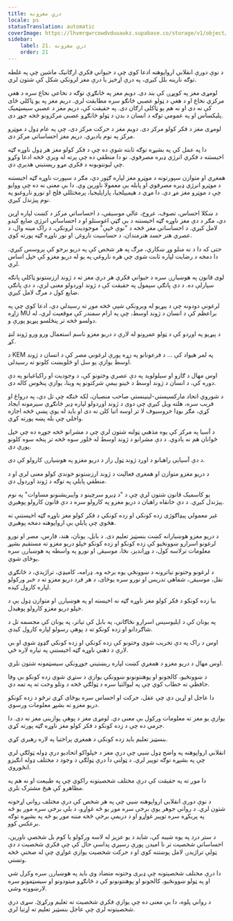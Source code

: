 ```yaml
---
title: درې مغزونه
locale: ps
statusTranslation: automatic
coverImage: https://lhvmrqwrcowdvduuaukz.supabase.co/storage/v1/object/public/strapi-uploads/small_cover-educacion-fundamental.webp-2d51a7828a2b1309555be27f7e2a61a0.webp
sidebar:
    label: 21. درې مغزونه
    order: 21
---
```

د نوې دورې انقلابي ارواپوهنه ادعا کوي چې د حیواني فکري ارګانیک ماشین چې په غلطه توګه نارینه بلل کیږي، په درې اړخیز یا درې مغز لرونکي شکل کې شتون لري.

لومړی مغز په کوپړۍ کې بند دی. دویم مغز په ځانګړې توګه د نخاعي نخاع سره د هغې مرکزي نخاع او د هغې د ټولو عصبي څانګو سره مطابقت لري. دریم مغز په یو ټاکلي ځای کې نه دی او نه هم یو ټاکلی ارګان دی. په حقیقت کې، دریم مغز د عصبي سیسټمیک پلیکساس او په عمومي توګه د انسان د بدن د ټولو ځانګړو عصبي مرکزونو څخه جوړ دی.

لومړی مغز د فکر کولو مرکز دی. دویم مغز د حرکت مرکز دی، چې په عام ډول د موټرو مرکز په نوم یادیږي. دریم مغز احساساتي مرکز دی.

دا په عمل کې په بشپړه توګه ثابته شوې ده چې د فکر کولو مغز هر ډول ناوړه ګټه اخیستنه د فکري انرژي ډیره مصرفوي. نو دا منطقي ده چې پرته له ویرې څخه ادعا وکړو چې لیونتوبونه د فکري مړو ریښتیني هدیرې دي.

همغږي او متوازن سپورتونه د موټرو مغز لپاره ګټور دي، مګر د سپورت ناوړه ګټه اخیستنه د موټرو انرژي ډیره مصرفوي او پایله یې معمولا ناورین وي. دا بې معنی نه ده چې ووایو چې د موټرو مغز مړ دي. دا مړي د هیمیپلجیا، پاراپلیجیا، پرمختللي فلج او نورو ناروغیو په نوم پیژندل کیږي.

د ښکلا احساس، تصوف، عروج، عالي موسیقي، د احساساتي مرکز د کښت لپاره اړین دي، مګر د دې مغز ناوړه ګټه اخیستنه د بې ګټې اغوستلو او د احساساتي انرژي ضایع کیدو لامل کیږي. د احساساتي مغز څخه د "نوې څپې" موجودیت لرونکي، د راک مینه وال، د عصري هنر حسد هنرمندان، د حساسیت ناروغۍ او نور ناوړه ګټه پورته کوي.

حتی که دا د نه منلو وړ ښکاري، مرګ په هر شخص کې په دریو برخو کې پروسس کیږي. دا دمخه د رضایت لپاره ثابت شوی چې هره ناروغي په یو له دریو مغزو کې خپل اساس لري.

لوی قانون په هوښیارۍ سره د حیواني فکري هر درې مغز ته د ژوند ارزښتونو ټاکلې پانګه سپارلې ده. د دې پانګې سپمول په حقیقت کې د ژوند اوږدولو معنی لري، د دې پانګې ضایع کول د مرګ لامل کیږي.

لرغونې دودونه چې د پیړیو له ویرونکې شپې څخه موږ ته رسیدلي دي، ادعا کوي چې په زاړه MU براعظم کې د انسان د ژوند اوسط، چې په ارام سمندر کې موقعیت لري، له دولسو څخه تر پنځلسو پیړیو پورې و.

د پیړیو په اوږدو کې د ټولو عمرونو له لارې د دریو مغزو ناسم استعمال ورو ورو ژوند لنډ کړ.

د KEM په لمر هیواد کې ... د فرعونانو په زړه پورې لرغوني مصر کې د انسان د ژوند اوسط یوازې یو سل او څلویښت کلونو ته رسیدلی.

اوس مهال د ګازو او سیلولوید په دې عصري وختونو کې، د وجودیت او راک ​​باغیانو په دې دوره کې، د انسان د ژوند اوسط د ځینو بیمې شرکتونو په وینا، یوازې پنځوس کاله دی.

د شوروي اتحاد مارکسیستي-لینینستي صاحب منصبان، لکه څنګه چې تل دي، په درواغ او فریب سره، هلته ویل کیږي چې دوی د ژوند اوږدولو لپاره ډیر ځانګړي سیرمونه ایجاد کړي، مګر بوډا خروسیوف لا تر اوسه اتیا کلن نه دی او باید له یوې پښې څخه اجازه واخلي چې بله پښه پورته کړي.

د آسیا په مرکز کې یوه مذهبي ټولنه شتون لري چې د مشرانو څخه جوړه ده چې خپل ځوانان هم نه یادوي. د دې مشرانو د ژوند اوسط له څلور سوه څخه تر پنځه سوه کلونو پورې دی.

د دې آسیایی راهبانو د اوږد ژوند ټول راز د دریو مغزو په هوښیارۍ کارولو کې دی.

د دریو مغزو متوازن او همغږی فعالیت د ژوند ارزښتونو خوندي کولو معنی لري او د منطقي پایلې په توګه د ژوند اوږدول دي.

یو کاسمیک قانون شتون لري چې د "د ډیرو سرچینو د وایبریشنونو مساوات" په نوم پیژندل کیږي. د دې خانقاه راهبان د دریو مغزو په کارولو سره د دې قانون کارولو پوهیږي.

غیر معمولي پیډاګوژی زده کونکي او زده کونکي د فکر کولو مغز ناوړه ګټه اخیستنې ته هڅوي چې پایلې یې ارواپوهنه دمخه پوهیږي.

د دریو مغزو هوښیارانه کښت بنسټیز تعلیم دی. د بابل، یونان، هند، فارس، مصر او نورو لرغونو اسرارو ښوونځیو کې زده کونکو او زده کونکو خپلو دریو مغزو ته مستقیم بشپړ معلومات ترلاسه کول، د وړاندیز، نڅا، موسیقۍ او نورو په واسطه په هوښیارۍ سره یوځای شوي.

د لرغونو وختونو تیاترونه د ښوونځي یوه برخه وه. ډرامه، کامیډي، تراژیدي، د ځانګړي نقل، موسیقۍ، شفاهي تدریس او نورو سره یوځای، د هر فرد دریو مغزو ته د خبر ورکولو لپاره کارول کیده.

بیا زده کونکو د فکر کولو مغز ناوړه ګټه نه اخیسته او په هوښیارۍ او متوازن ډول یې د خپلو دریو مغزو کارولو پوهیدل.

په یونان کې د ایلیوسیس اسرارو نڅاګانې، په بابل کې تیاتر، په یونان کې مجسمه تل د شاګردانو او زده کونکو ته د پوهې رسولو لپاره کارول کیدې.

اوس د راک ​​په دې تخریب شوي وختونو کې زده کونکي او زده کونکي ګډوډ شوي او بې لارې د ذهني ناوړه ګټه اخیستنې په تیاره لاره ځي.

اوس مهال د دریو مغزو د همغږي کښت لپاره ریښتیني جوړونکي سیسټمونه شتون نلري.

د ښوونځیو، کالجونو او پوهنتونونو ښوونکي یوازې د ستړي شوي زده کونکو بې وفا حافظې ته خطاب کوي چې په لیوالتیا سره د ټولګي څخه د وتلو وخت ته په تمه دي.

دا عاجل او اړین دي چې عقل، حرکت او احساس سره یوځای کړي ترڅو د زده کونکو دریو مغزو ته بشپړ معلومات ورسوي.

یوازې یو مغز ته معلومات ورکول بې معنی دي. لومړی مغز د پوهې یوازینی مغز نه دی. دا جرمي ده چې د زده کونکو د فکر کولو مغز ناوړه ګټه پورته کړي.

بنسټیز تعلیم باید زده کونکي د همغږي پراختیا په لاره رهبري کړي.

انقلابي ارواپوهنه په واضح ډول ښیي چې درې مغز د خپلواکو اتحادیو درې ډوله ټولګي لري چې په بشپړه توګه توپیر لري. د ټولنې دا درې ټولګي د وجود د مختلف ډوله انګیزو انځوروي.

دا موږ ته په حقیقت کې درې مختلف شخصیتونه راکوي چې په طبیعت او نه هم په مظاهرو کې هیڅ مشترک نلري.

د نوې دورې انقلابي ارواپوهنه ښیي چې په هر شخص کې درې مختلف رواني اړخونه شتون لري. د رواني جوهر یوې برخې سره موږ یو څه غواړو، د بلې برخې سره موږ یو څه په پریکړه سره توپیر غواړو او د دریمې برخې څخه مننه موږ یو څه په بشپړه توګه برعکس کوو.

د ستر درد په یوه شیبه کې، شاید د یو عزیز له لاسه ورکولو یا کوم بل شخصي ناورین، احساساتي شخصیت تر نا امیدۍ پورې رسیږي پداسې حال کې چې فکري شخصیت د دې ټولې تراژیدۍ لامل پوښتنه کوي او د حرکت شخصیت یوازې غواړي چې له صحنې څخه وتښتي.

دا درې مختلف شخصیتونه چې ډیری وختونه متضاد وي باید په هوښیارۍ سره وکرل شي او په ټولو ښوونځیو، کالجونو او پوهنتونونو کې د ځانګړو میتودونو او سیسټمونو سره لارښوونه وشي.

د رواني پلوه، دا بې معنی ده چې یوازې فکري شخصیت ته تعلیم ورکړئ. سړی درې شخصیتونه لري چې عاجل بنسټیز تعلیم ته اړتیا لري.

